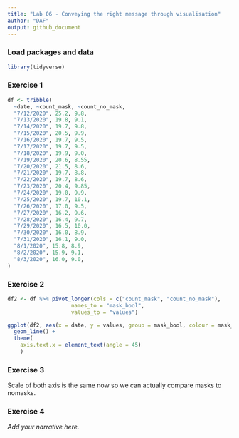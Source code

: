 ```yaml
---
title: "Lab 06 - Conveying the right message through visualisation"
author: "DAF"
output: github_document
---
```


### Load packages and data

```r
library(tidyverse) 
```


### Exercise 1

```r
df <- tribble(
  ~date, ~count_mask, ~count_no_mask, 
  "7/12/2020", 25.2, 9.8,
  "7/13/2020", 19.8, 9.1,
  "7/14/2020", 19.7, 9.8,
  "7/15/2020", 20.5, 9.9,
  "7/16/2020", 19.7, 9.5,
  "7/17/2020", 19.7, 9.5,
  "7/18/2020", 19.9, 9.0,
  "7/19/2020", 20.6, 8.55,
  "7/20/2020", 21.5, 8.6,
  "7/21/2020", 19.7, 8.8,
  "7/22/2020", 19.7, 8.6,
  "7/23/2020", 20.4, 9.85,
  "7/24/2020", 19.0, 9.9,
  "7/25/2020", 19.7, 10.1,
  "7/26/2020", 17.0, 9.5,
  "7/27/2020", 16.2, 9.6,
  "7/28/2020", 16.4, 9.7,
  "7/29/2020", 16.5, 10.0,
  "7/30/2020", 16.0, 8.9,
  "7/31/2020", 16.1, 9.0,
  "8/1/2020", 15.8, 8.9,
  "8/2/2020", 15.9, 9.1,
  "8/3/2020", 16.0, 9.0,
)
```


### Exercise 2

```r
df2 <- df %>% pivot_longer(cols = c("count_mask", "count_no_mask"), 
                    names_to = "mask_bool", 
                    values_to = "values")

ggplot(df2, aes(x = date, y = values, group = mask_bool, colour = mask_bool)) + 
  geom_line() +
  theme(
    axis.text.x = element_text(angle = 45)
    )

```


### Exercise 3

Scale of both axis is the same now so we can actually compare masks to nomasks.


### Exercise 4

*Add your narrative here.*
